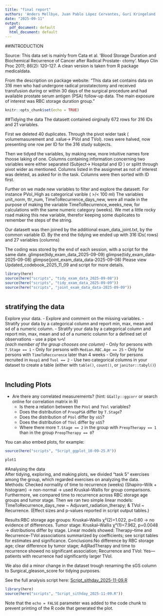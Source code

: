 ```yaml
---
title: "final report"
authors: 'Anders Mellbye, Juan Pablo López Cervantes, Guri Kringeland '
date: "2025-09-11"
output:
  pdf_document: default
  html_document: default
---
```


##INTRODUCTION

Source: This data set is mainly from Cata et al. ’Blood Storage Duration and Biochemical Recurrence of Cancer after Radical Prostate- ctomy’. Mayo Clin Proc 2011; 86(2): 120-127. A clean version is taken from R package medicaldata.

From the description on package website: “This data set contains data on 316 men who had undergone radical prostatectomy and received transfusion during or within 30 days of the surgical procedure and had available prostate serum antigen (PSA) follow-up data. The main exposure of interest was RBC storage duration group.”

```r
knitr::opts_chunk$set(echo = TRUE)
```

##Tidying the data
The datasett contained oirginally 672 rows for 316 IDs and 21 variables. 

First we deleted 40 duplicates. Through the pivot wider task ( volumemasurement and .value-> PVol and TVol). rows were halved, now presenting one row per ID for the 316 study subjects. 

Then we tidyed the variables, by making new, more intuitive names fore thoose laking of one. 
Columns containing information concerning two variables were either separated (Subject-> Hospital and ID ) or splitt through pivot wider as mentioned. Columns listed in the assignmet as not of interest was deleted, as asked for in the task. Columns were then sorted with ID first. 

Further on we made new variables to filter and explore the datasett. 
For instance PVol_High as categorical varible ( >/< 100 ml)
The variables unit_norm, ttr_num, TimeToRecurrence_days_new, were all made in the purpose of making the variable TimeToRecurrence_weeks_new, for calculations with the same numeric category (weeks). We met a little rocky road making this new variable, therefor keeping some duplicates to remember the steps of the string.

Our datasett was then joined by the additional exam_data_joint.txt, by the common variable ID. 
By the end the tidying we ended up with 316 IDs( rows) and 27 variables (columns)

The coding was stored by the end of each session, with a script for the same date. 
glimpse(tidy_exam_data_2025-09-09)
glimpse(tidy_exam_data-2025-09-08)
glimpse(joint_exam_data_data-2025-09-08)
Please view Updated_codebook_2025_11_09 and script for more details. 

```r
library(here)
source(here("scripts", "tidy_exam_data_2025-09-08"))
source(here("scripts", "tidy_exam_data_2025-09-09"))
source(here("scripts", "joint_exam_data_data-2025-09-09"))



```

## stratifying the data
 Explore your data.
  - Explore and comment on the missing variables.
  - Stratify your data by a categorical column and report min, max, mean and sd of a numeric column.
  - Stratify your data by a categorical column and report min, max, mean and sd of a numeric column for a defined set of observations - use a pipe `%>%`!    
_(each member of the group chooses one column)_
        - Only for persons with `T.Stage == 1`
        - Only for persons with `Median.RBC.Age == 25`
        - Only for persons with `TimeToReccurence` later than 4 weeks
        - Only for persons recruited in `Hosp1` and `Tvol == 2`
  - Use two categorical columns in your dataset to create a table (either with
  `table()`, `count()`, or `janitor::tabyl()`)



```r

```


## Including Plots


- Are there any correlated measurements? (hint: `GGally::ggcorr` or search
  online for correlation matrix in R)
  - Is there a relation between the `PVol` and `TVol` variables?
  - Does the distribution of `PreopPSA` differ by `T.Stage`?
  - Does the distribution of `PVol` differ by `sGS`?
  - Does the distribution of `TVol` differ by `sGS`?
  - Where there more `T.Stage == 2` in the group with `PreopTherapy == 1` than in the group `PreopTherapy == 0`?


You can also embed plots, for example:

```r
source(here("scripts", "Script_ggplot_10-09-25.R"))

plot1
```
#Analysing the data  
After tidying, exploring, and making plots, we divided "task 5" exercises among the group, which regarded exercises on analyzing the data. 
Methods: Checked normality of time to recurrence (weeks) (Shapiro–Wilk + histogram) → non-normal → used Kruskal–Wallis for group comparisons. Furthermore, we compared time to recurrence across RBC storage age groups and tumor stage. Then we ran two simple linear models:
TimeToRecurrence_days_new ~ Adjuvant_radiation_therapy; & TVol ~ Recurrence.
(Effect sizes and p-values reported in script output tables.)

Results:RBC storage age groups: Kruskal–Wallis χ²(2)=1.022, p=0.60 → no evidence of differences.
Tumor stage: Kruskal–Wallis χ²(1)=7.962, p=0.0048 → distributions differ by stage.
Linear models showed: Therapy–time and Recurrence–TVol associations summarized by coefficients; see script tables for estimates and significance. Conclusions:No difference by RBC storage age; clear difference by tumor stage; AdjRadTherapy and time to recurrence showed no significant association; Recurrence and TVol: Yes—patients with recurrence had significantly larger TVol.

We also did a minor change in the dataset trough renaming the sGS column to Surgical_gleason_score for tidying purposes. 

See the full analysis script here: [Script_sithday_2025-11-09.R](blank//scripts/Script_sithday_2025-11-09.R)


```r
library(here)
source(here("scripts", "Script_sithday_2025-11-09.R"))
```

Note that the `echo = FALSE` parameter was added to the code chunk to prevent printing of the R code that generated the plot.
